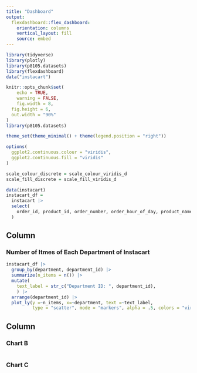 ```yaml
---
title: "Dashboard"
output: 
  flexdashboard::flex_dashboard:
    orientation: columns
    vertical_layout: fill
    source: embed
---
```


```r
library(tidyverse)
library(plotly)
library(p8105.datasets)
library(flexdashboard)
data("instacart")

knitr::opts_chunk$set(
    echo = TRUE,
    warning = FALSE,
    fig.width = 8, 
  fig.height = 6,
  out.width = "90%"
)
library(p8105.datasets)

theme_set(theme_minimal() + theme(legend.position = "right"))

options(
  ggplot2.continuous.colour = "viridis",
  ggplot2.continuous.fill = "viridis"
)

scale_colour_discrete = scale_colour_viridis_d
scale_fill_discrete = scale_fill_viridis_d
```

```r
data(instacart)
instacart_df = 
  instacart |> 
  select(
    order_id, product_id, order_number, order_hour_of_day, product_name, aisle, department, department_id
  )

```



Column {data-width=650}
-----------------------------------------------------------------------

### Number of Itmes of Each Department of Instacart

```r
instacart_df |> 
  group_by(department, department_id) |>
  summarize(n_items = n()) |> 
  mutate(
    text_label = str_c("Department ID: ", department_id),
    ) |> 
  arrange(department_id) |> 
  plot_ly(y =~n_items, x=~department, text =~text_label,
          type = "scatter", mode = "markers", alpha = .5, colors = "viridis")
```

Column {data-width=350}
-----------------------------------------------------------------------

### Chart B

```r

```

### Chart C

```r

```

